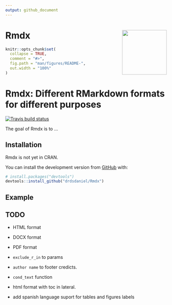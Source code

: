 ```yaml
---
output: github_document
---
```


<!-- README.md is generated from README.Rmd. Please edit that file -->

# Rmdx <img src='man/figures/logo.png' align="right" height="139" />

```r
knitr::opts_chunk$set(
  collapse = TRUE,
  comment = "#>",
  fig.path = "man/figures/README-",
  out.width = "100%"
)
```

# Rmdx: Different RMarkdown formats for different purposes

<!-- badges: start -->
[![Travis build status](https://travis-ci.com/drdsdaniel/Rmdx.svg?branch=master)](https://travis-ci.com/drdsdaniel/Rmdx)
<!-- badges: end -->

The goal of Rmdx is to ...

## Installation

Rmdx is not yet in CRAN.

<!-- You can install the released version of Rmdx from [CRAN](https://CRAN.R-project.org) with: -->

<!-- ``` r -->
<!-- install.packages("Rmdx") -->
<!-- ``` -->

You can install the development version from [GitHub](https://github.com/) with:

``` r
# install.packages("devtools")
devtools::install_github("drdsdaniel/Rmdx")
```
## Example

\TODO

## TODO

- HTML format

- DOCX format

- PDF format

- `exclude_r_in` to params
<!-- Necesito hacer que las funciones puedan acceder a los parámetros. -->
<!-- https://community.rstudio.com/t/how-to-solve-no-visible-binding-for-global-variable-note/28887 -->

- `author name` to footer credicts.

<!-- Se puede hacer que el html del footer se genere dinámicamente en cada corrida y se guarde en un archivo temporal. De esa forma el nombre para los créditos se pasa como un argumento a la función generadora de los formatos html. -->

- `cond_text` function
  
- html format with toc in lateral.
  
- add spanish language suport for tables and figures labels



<!-- Es importante observar que todo el código del proyecto debe ser compatible con los formatos que quieras utilizar. -->
  
